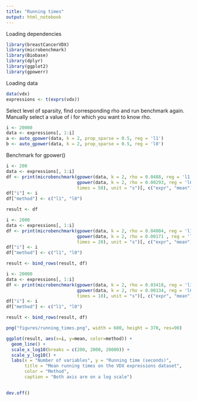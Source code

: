 ```yaml
---
title: "Running times"
output: html_notebook
---
```


Loading dependencies
```r
library(breastCancerVDX)
library(microbenchmark)
library(Biobase)
library(dplyr)
library(ggplot2)
library(gpowerr)
```

Loading data
```r
data(vdx)
expressions <- t(exprs(vdx))
```

Select level of sparsity, find corresponding rho and run benchmark again.
Manually select a value of i for which you want to know rho.
```r
i <- 20000
data <- expressions[, 1:i]
a <- auto_gpower(data, k = 2, prop_sparse = 0.5, reg = 'l1')
b <- auto_gpower(data, k = 2, prop_sparse = 0.5, reg = 'l0')

```


Benchmark for gpower()
```r
i <- 200
data <- expressions[, 1:i]
df <- print(microbenchmark(gpower(data, k = 2, rho = 0.0488, reg = 'l1'),
                           gpower(data, k = 2, rho = 0.00293, reg = 'l0'),
                           times = 50), unit = "s")[, c("expr", "mean")]
df["i"] <- i
df["method"] <- c("l1", "l0")

result <- df

```

```r
i <- 2000
data <- expressions[, 1:i]
df <- print(microbenchmark(gpower(data, k = 2, rho = 0.04004, reg = 'l1'),
                           gpower(data, k = 2, rho = 0.00171 , reg = 'l0'),
                           times = 20), unit = "s")[, c("expr", "mean")]
df["i"] <- i
df["method"] <- c("l1", "l0")

result <- bind_rows(result, df)

```

```r
i <- 20000
data <- expressions[, 1:i]
df <- print(microbenchmark(gpower(data, k = 2, rho = 0.03418, reg = 'l1'),
                           gpower(data, k = 2, rho = 0.00134, reg = 'l0'),
                           times = 10), unit = "s")[, c("expr", "mean")]
df["i"] <- i
df["method"] <- c("l1", "l0")

result <- bind_rows(result, df)
```

```r
png("figures/running_times.png", width = 600, height = 370, res=90)

ggplot(result, aes(x=i, y=mean, color=method)) +
  geom_line() +
  scale_x_log10(breaks = c(200, 2000, 20000)) +
  scale_y_log10() +
  labs(x = "Number of variables", y = "Running time (seconds)", 
       title = "Mean running times on the VDX expressions dataset", 
       color = "Method",
       caption = "Both axis are on a log scale")
  

dev.off()
```

